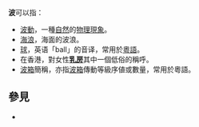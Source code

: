 '''波'''可以指：
*[[波動|波動]]，一種[[自然|自然]]的[[物理|物理]][[現象|現象]]。
*[[海浪|海浪]]，海面的波浪。
*[[球|球]]，英语「ball」的音译，常用於[[粵語|粵語]]。
*在香港，對女性'''[[乳房|乳房]]'''其中一個低俗的稱呼。
*[[波箱|波箱]]簡稱，亦指[[波箱|波箱]]傳動等級序値或數量，常用於粵語。

==參見==
*{{Lookfrom|波}}

{{disambig|P|Cat=一字消歧义}}